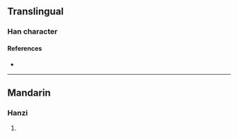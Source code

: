 {{character info/new}}
==Translingual==

===Han character===
{{Han char|rn=85|rad=水|as=11|sn=14|four=|canj=EUAP|ids=⿰氵崑}}

====References====
* {{Han ref|kx=0648.281|hdz=31724.021|uh=6F49|ud=28489}}

----

==Mandarin==

===Hanzi===
{{cmn-hanzi|pin=[[kūn]] ([[kun1]])|wg=k'un<sup>1</sup>}}

# {{defn|lang=cmn|sort=水11}}